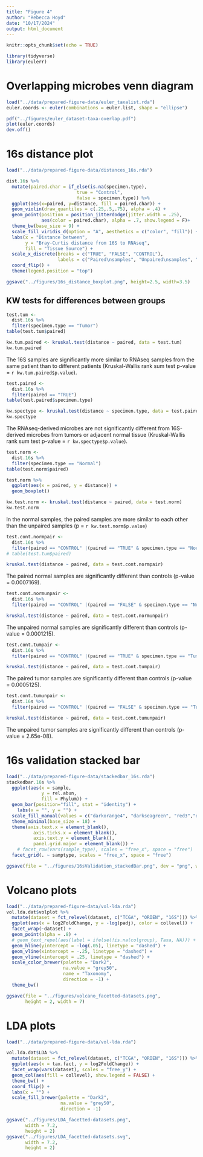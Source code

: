 ```yaml
---
title: "Figure 4"
author: "Rebecca Hoyd"
date: "10/17/2024"
output: html_document
---
```


```r
knitr::opts_chunk$set(echo = TRUE)

library(tidyverse)
library(eulerr)
```

# Overlapping microbes venn diagram

```r
load("../data/prepared-figure-data/euler_taxalist.rda")
euler.coords <- euler(combinations = euler.list, shape = "ellipse")
```

```r
pdf("../figures/euler_dataset-taxa-overlap.pdf")
plot(euler.coords)
dev.off()
```

# 16s distance plot

```r
load("../data/prepared-figure-data/distances_16s.rda")

dist.16s %>%
  mutate(paired.char = if_else(is.na(specimen.type),
                          true = "Control",
                          false = specimen.type)) %>%
  ggplot(aes(x=paired, y=distance, fill = paired.char)) +
  geom_violin(draw_quantiles = c(.25,.5,.75), alpha = .4) +
  geom_point(position = position_jitterdodge(jitter.width = .25),
             aes(color = paired.char), alpha = .7, show.legend = F)+
  theme_bw(base_size = 9) +
  scale_fill_viridis_d(option = "A", aesthetics = c("color", "fill")) +
  labs(x = "Distance between",
       y = "Bray-Curtis distance from 16S to RNAseq",
       fill = "Tissue Source") +
  scale_x_discrete(breaks = c("TRUE", "FALSE", "CONTROL"),
                   labels = c("Paired\nsamples", "Unpaired\nsamples", "Control")) +
  coord_flip() +
  theme(legend.position = "top") 

ggsave("../figures/16s_distance_boxplot.png", height=2.5, width=3.5)
```

## KW tests for differences between groups

```r
test.tum <- 
  dist.16s %>%
  filter(specimen.type == "Tumor")
table(test.tum$paired)

kw.tum.paired <- kruskal.test(distance ~ paired, data = test.tum)
kw.tum.paired
```

The 16S samples are significantly more similar to RNAseq samples from the same patient than to different patients (Kruskal-Wallis rank sum test p-value = `r kw.tum.paired$p.value`).

```r
test.paired <- 
  dist.16s %>%
  filter(paired == "TRUE")
table(test.paired$specimen.type)

kw.spectype <- kruskal.test(distance ~ specimen.type, data = test.paired)
kw.spectype
```

The RNAseq-derived microbes are not significantly different from 16S-derived microbes from tumors or adjacent normal tissue (Kruskal-Wallis rank sum test p-value = `r kw.spectype$p.value`).

```r
test.norm <- 
  dist.16s %>%
  filter(specimen.type == "Normal") 
table(test.norm$paired)

test.norm %>%
  ggplot(aes(x = paired, y = distance)) +
  geom_boxplot()

kw.test.norm <- kruskal.test(distance ~ paired, data = test.norm)
kw.test.norm
```

In the normal samples, the paired samples are more similar to each other than the unpaired samples (p = `r kw.test.norm$p.value`)

```r
test.cont.normpair <- 
  dist.16s %>%
  filter(paired == "CONTROL" |(paired == "TRUE" & specimen.type == "Normal")) 
# table(test.tum$paired)

kruskal.test(distance ~ paired, data = test.cont.normpair)
```

The paired normal samples are significantly different than controls (p-value = 0.0007169).

```r
test.cont.normunpair <- 
  dist.16s %>%
  filter(paired == "CONTROL" |(paired == "FALSE" & specimen.type == "Normal"))

kruskal.test(distance ~ paired, data = test.cont.normunpair)
```

The unpaired normal samples are significantly different than controls (p-value = 0.0001215).

```r
test.cont.tumpair <- 
  dist.16s %>%
  filter(paired == "CONTROL" |(paired == "TRUE" & specimen.type == "Tumor"))

kruskal.test(distance ~ paired, data = test.cont.tumpair)
```

The paired tumor samples are significantly different than controls (p-value = 0.0005125).


```r
test.cont.tumunpair <- 
  dist.16s %>%
  filter(paired == "CONTROL" |(paired == "FALSE" & specimen.type == "Tumor"))

kruskal.test(distance ~ paired, data = test.cont.tumunpair)
```

The unpaired tumor samples are significantly different than controls (p-value = 2.65e-08).


# 16s validation stacked bar

```r
load("../data/prepared-figure-data/stackedbar_16s.rda")
stackedbar.16s %>%
  ggplot(aes(x = sample,
             y = rel.abun,
             fill = Phylum)) +
  geom_bar(position="fill", stat = "identity") +
    labs(x = "", y = "") +
  scale_fill_manual(values = c("darkorange4", "darkseagreen", "red3","darkslateblue", "salmon2", "cornflowerblue", "cyan4","deeppink4", "darkgoldenrod2"), name = "Taxa") +
  theme_minimal(base_size = 18) +
  theme(axis.text.x = element_blank(), 
          axis.ticks.x = element_blank(),
          axis.text.y = element_blank(),
          panel.grid.major = element_blank()) +
    # facet_row(vars(sample_type), scales = "free_x", space = "free") 
  facet_grid(. ~ samptype, scales = "free_x", space = "free")

ggsave(file = "../figures/16sValidation_stackedBar.png", dev = "png", width = 10, height = 4)

```

# Volcano plots 

```r
load("../data/prepared-figure-data/vol-lda.rda")
vol.lda.dat$volplot %>%
  mutate(dataset = fct_relevel(dataset, c("TCGA", "ORIEN", "16S"))) %>%
  ggplot(aes(x = log2FoldChange, y = -log(padj), color = collevel)) +
  facet_wrap(~dataset) +
  geom_point(alpha = .8) +
  # geom_text_repel(aes(label = ifelse(!is.na(colgroup), Taxa, NA))) +
  geom_hline(yintercept = -log(.05), linetype = "dashed") +
  geom_vline(xintercept = -.25, linetype = "dashed") +
  geom_vline(xintercept = .25, linetype = "dashed") +
  scale_color_brewer(palette = "Dark2", 
                     na.value = "grey50", 
                     name = "Taxonomy",
                     direction = -1) +
  theme_bw()

ggsave(file = "../figures/volcano_facetted-datasets.png",
       height = 2, width = 7)
```
# LDA plots

```r
load("../data/prepared-figure-data/vol-lda.rda")

vol.lda.dat$LDA %>%
  mutate(dataset = fct_relevel(dataset, c("TCGA", "ORIEN", "16S"))) %>%
  ggplot(aes(x = tax.fact, y = log2FoldChange)) +
  facet_wrap(vars(dataset), scales = "free_y") +
  geom_col(aes(fill = collevel), show.legend = FALSE) +
  theme_bw() +
  coord_flip() +
  labs(x = "") +
  scale_fill_brewer(palette = "Dark2",
                    na.value = "grey50",
                    direction = -1)

ggsave("../figures/LDA_facetted-datasets.png", 
       width = 7.2, 
       height = 2)
ggsave("../figures/LDA_facetted-datasets.svg", 
       width = 7.2, 
       height = 2)
```